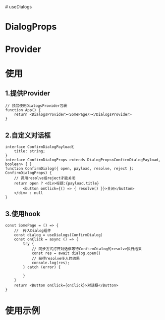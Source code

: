 
<Meta of={stories} />
# useDialogs
 <ArgTable  path="@fogboat/ui-tool/useDialogs" type="useDialogs"  />

# DialogProps
<ArgTable  path="@fogboat/ui-tool/useDialogs" type="DialogProps"  />

# Provider
<ArgTable  path="@fogboat/ui-tool/useDialogs" type="DialogProviderProps"  />


# 使用

## 1.提供Provider
```tsx
// 顶层使用DialogsProvider包裹
function App() {
    return <DialogsProvider><SomePage/></DialogsProvider>
}
```

## 2.自定义对话框
```tsx
interface ConfirmDialogPayload{
    title: string;
}
interface ConfirmDialogProps extends DialogProps<ConfirmDialogPayload, boolean> { }
function ConfirmDialog({ open, payload, resolve, reject }: ConfirmDialogProps) {
    // 调用resolve或reject才能关闭
    return open ? <div>标题:{payload.title}
        <button onClick={() => { resolve() }}>关闭</button>
    </div> : null
}
```



## 3.使用hook
```tsx
const SomePage = () => {
    //  传入Dialog组件
    const dialog = useDialogs(ConfirmDialog)
    const onClick = async () => {
        try {
            // 同步方式打开对话框等待ConfirmDialog的resolve执行结果
            const res = await dialog.open()
            // 获得resolve传入的结果
            console.log(res);
        } catch (error) {

        }
    }
    return <Button onClick={onClick}>对话框</Button>
}
```

# 使用示例
<Canvas/>

